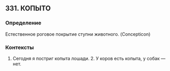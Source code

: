 ## 331. КОПЫТО
### Определение
Естественное роговое покрытие ступни животного. (Concepticon)

### Контексты
1. Сегодня я постриг копыта лошади. 2. У коров есть копыта, у собак — нет.

